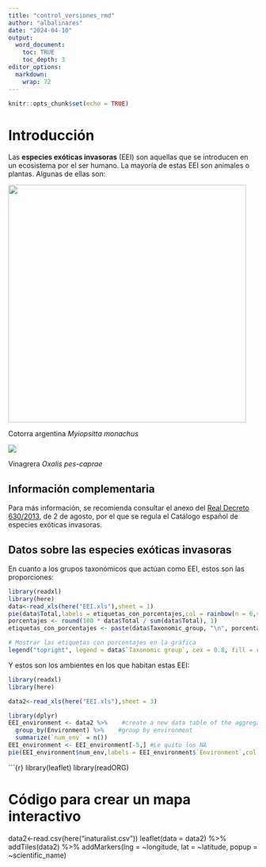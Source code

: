```yaml
---
title: "control_versiones_rmd"
author: "albalinares"
date: "2024-04-10"
output: 
  word_document:
    toc: TRUE
    toc_depth: 3
editor_options: 
  markdown: 
    wrap: 72
---
```


```r
knitr::opts_chunk$set(echo = TRUE)
```

# Introducción

Las **especies exóticas invasoras** (EEI) son aquellas que se introducen
en un ecosistema por el ser humano. La mayoría de estas EEI son animales
o plantas. Algunas de ellas son:

![](cotorra.jpg){width="480"}

Cotorra argentina *Myiopsitta monachus*

![](vinagrera.jpg)

Vinagrera *Oxalis pes-caprae*

## Información complementaria

Para más información, se recomienda consultar el anexo del [Real Decreto
630/2013](https://www.boe.es/eli/es/rd/2013/08/02/630/con), de 2 de
agosto, por el que se regula el Catálogo español de especies exóticas
invasoras.

## Datos sobre las especies exóticas invasoras
En cuanto a los grupos taxonómicos que actúan como EEI, estos son las proporciones:
```r
library(readxl)
library(here)
data<-read_xls(here("EEI.xls"),sheet = 1)
pie(data$Total,labels = etiquetas_con_porcentajes,col = rainbow(n = 6,s = 0.4))
porcentajes <- round(100 * data$Total / sum(data$Total), 1)
etiquetas_con_porcentajes <- paste(data$Taxonomic_group, "\n", porcentajes, "%", sep = "")

# Mostrar las etiquetas con porcentajes en la gráfica
legend("topright", legend = data$`Taxonomic group`, cex = 0.8, fill = rainbow(n = 6, s = 0.4), bty = "n")
```
Y estos son los ambientes en los que habitan estas EEI:

```r
library(readxl)
library(here)

data2<-read_xls(here("EEI.xls"),sheet = 3)

library(dplyr)
EEI_environment <- data2 %>%    #create a new data table of the aggregated data
  group_by(Environment) %>%    #group by environment 
  summarize(`num_env` = n())
EEI_environment <- EEI_environment[-5,] #Le quito los NA
pie(EEI_environment$num_env,labels = EEI_environment$`Environment`,col = rainbow(n = 4,s = 0.4))

```

\`\`\`{r} library(leaflet) library(readORG)

# Código para crear un mapa interactivo

data2\<-read.csv(here("inaturalist.csv")) leaflet(data = data2) %\>%
addTiles(data2) %\>% addMarkers(lng = \~longitude, lat = \~latitude,
popup = \~scientific_name)
